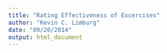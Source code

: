 ```yaml
---
title: "Rating Effectiveness of Excercises"
author: "Kevin C. Limburg"
date: "09/20/2014"
output: html_document
---
```


